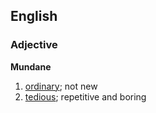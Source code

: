 ==English==
===Adjective===
'''Mundane'''

# [[ordinary]]; not new
# [[tedious]]; repetitive and boring